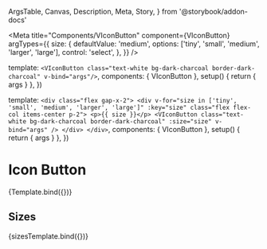   ArgsTable,
  Canvas,
  Description,
  Meta,
  Story,
} from '@storybook/addon-docs'



<Meta
  title="Components/VIconButton"
  component={VIconButton}
  argTypes={{
    size: {
      defaultValue: 'medium',
      options: ['tiny', 'small', 'medium', 'larger', 'large'],
      control: 'select',
    },
  }}
/>

  template: `
    <VIconButton class="text-white bg-dark-charcoal border-dark-charcoal" v-bind="args"/>
  `,
  components: { VIconButton },
  setup() {
    return { args }
  },
})

  template: `
    <div class="flex gap-x-2">
      <div v-for="size in ['tiny', 'small', 'medium', 'larger', 'large']" :key="size" class="flex flex-col items-center p-2">
        <p>{{ size }}</p>
        <VIconButton
           class="text-white bg-dark-charcoal border-dark-charcoal"
           :size="size" v-bind="args" />
      </div>
    </div>
  `,
  components: { VIconButton },
  setup() {
    return { args }
  },
})

# Icon Button

<Description of={VIconButton} />

<ArgsTable of={VIconButton} />

<Canvas>
  <Story
    name="Default"
    args={{
      iconProps: {
        iconPath: replayIcon,
      },
    }}
  >
    {Template.bind({})}
  </Story>
</Canvas>

## Sizes

<Canvas>
  <Story
    name="Sizes"
    args={{
      iconProps: {
        iconPath: replayIcon,
      },
    }}
  >
    {sizesTemplate.bind({})}
  </Story>
</Canvas>
